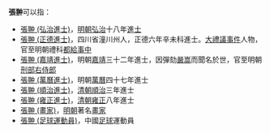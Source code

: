'''張翀'''可以指：
* [[張翀_(弘治進士)|張翀 (弘治進士)]]，[[明朝|明朝]][[弘治_(明朝)|弘治]]十八年[[進士|進士]]
* [[張翀_(正德進士)|張翀 (正德進士)]]，四川省潼川州人，正德六年辛未科進士。[[大禮議事件|大禮議事件]]人物，官至明朝禮科[[都給事中|都給事中]]
* [[張翀_(嘉靖進士)|張翀 (嘉靖進士)]]，明朝[[嘉靖|嘉靖]]三十二年進士，因彈劾[[嚴嵩|嚴嵩]]而聞名於世，官至明朝[[刑部右侍郎|刑部右侍郎]]
* [[張翀_(萬曆進士)|張翀 (萬曆進士)]]，明朝[[萬曆|萬曆]]四十七年進士
* [[張翀_(順治進士)|張翀 (順治進士)]]，[[清朝|清朝]][[順治|順治]]三年進士
* [[張翀_(雍正進士)|張翀 (雍正進士)]]，[[清朝|清朝]][[雍正|雍正]]八年進士
* [[張翀_(畫家)|張翀 (畫家)]]，[[明朝|明朝]]著名[[畫家|畫家]]
* [[張翀_(足球運動員)|張翀 (足球運動員)]]，中國[[足球|足球]]運動員
{{disambig|cat=二字張姓人名消歧義|chong}}